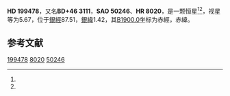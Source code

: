 {{Starbox begin
| name = HD 199478
}}
{{Starbox observe
| epoch = [[J2000.0|J2000.0]]
| constell = {{星座名待查}}<ref name=SIMBAD>{{cite web
 | url=http://simbad.u-strasbg.fr/simbad/sim-id?Ident=HR+8020
 | title=Pulsating variable Star
 | publisher=Centre de Données astronomiques de Strasbourg
 | work=SIMBAD
 | accessdate=2012-07-13
 | archive-date=2019-08-04
 | archive-url=https://web.archive.org/web/20190804221902/http://simbad.u-strasbg.fr/simbad/sim-id%3FIdent%3DHR%2B8020
 | dead-url=no
 }}</ref><ref name=DATA>{{cite web
 | url=http://vizier.u-strasbg.fr/viz-bin/VizieR-5?-out.add=.&-source=5050&-corr=PK=HR&-out.max=9999&HR=8020
 | title=VizieR Detailed Page
 | accessdate=2012-07-13
 | archive-date=2019-02-16
 | archive-url=https://web.archive.org/web/20190216095942/http://vizier.u-strasbg.fr/viz-bin/VizieR-5?-out.add=.&-source=5050&-corr=PK=HR&-out.max=9999&HR=8020
 | dead-url=no
 }}</ref>
| 星官 = 
| ra = {{RA|20|55|49.8}}<ref name=SIMBAD /><ref name=DATA />
| dec = {{DEC|+47|25|4}}<ref name=SIMBAD /><ref name=DATA />
| appmag_v = 5.67<ref name=SIMBAD /><ref name=DATA />
}}
{{Starbox character
| class = B8Ia<ref name=SIMBAD /><ref name=DATA />
| b-v = 0.47<ref name=SIMBAD /><ref name=DATA />
| u-b = -0.33<ref name=SIMBAD /><ref name=DATA />
| r-i = 0.39<ref name=SIMBAD /><ref name=DATA />
| variable = 
}}
{{Starbox astrometry
| radial_v = -0.33
| prop_mo_ra = -15
| parallax = 
| p_error = 
}}
{{Starbox catalog
| names =BD+46 3111，[[SAO星表|SAO]] 50246，[[HD星表|HD]] 199478，[[HR星表|HR]] 8020}}
{{Starbox reference |Simbad=HR+8020}}
{{Starbox end}}

'''HD 199478'''，又名'''BD+46 3111'''，'''SAO 50246'''、'''HR 8020'''，是一颗恒星<ref name=SIMBAD /><ref name=DATA />，视星等为5.67，位于[[銀道座標系|銀經]]87.51，[[銀道座標系|銀緯]]1.42，其[[B1900.0|B1900.0]]坐标为赤經{{RA|20|52|27.1}}，赤緯{{DEC|+47|1.42|3}}。

== 参考文献 ==
{{reflist}}

{{star-stub}}

[[Category:HD和HDE天體|199478]]
[[Category:HR天體|8020]]
[[Category:SAO天體|50246]]